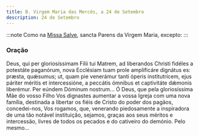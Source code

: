 ```yaml
---
title: B. Virgem Maria das Mercês, a 24 de Setembro
description: 24 de Setembro
---
```


:::note
Como na [Missa Salve](/missal/comum/26festasmaria1), sancta Parens da Virgem Maria, excepto:
:::

### Oração

<div class="side-by-side not-content">
  <span>
    Deus, qui per gloriosíssimam Fílii tui Matrem, ad liberandos Christi fidéles
    a potestáte paganórum, nova Ecclésiam tuam prole amplificáre dignátus es:
    præsta, quǽsumus; ut, quam pie venerámur tanti óperis institutrícem, ejus
    páriter méritis et intercessióne, a peccátis ómnibus et captivitáte dǽmonis
    liberémur. Per eúndem Dóminum nostrum...
  </span>
  <span>
    Ó Deus, que pela gloriosíssima Mãe do vosso Filho Vos dignastes aumentar a
    vossa Igreja com uma nova família, destinada a libertar os fiéis de Cristo
    do poder dos pagãos, concedei-nos, Vos rogamos, que, venerando piedosamente
    a inspiradora de uma tão notável instituição, sejamos, graças aos seus
    méritos e intercessão, livres de todos os pecados e do cativeiro do demónio.
    Pelo mesmo...
  </span>
</div>
